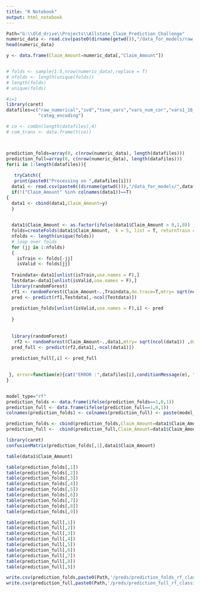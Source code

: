 ```yaml
---
title: "R Notebook"
output: html_notebook
---
```


```r
Path="G:\\Old_drive\\Projects\\Allstate_Claim_Prediction_Challenge"
numeric_data <- read.csv(paste0(dirname(getwd()),"/data_for_models/raw_numerical.csv")) #Reading the data
head(numeric_data)

```


```r
y <- data.frame(Claim_Amount=numeric_data[,"Claim_Amount"])



```

```r
# folds <- sample(1:5,nrow(numeric_data),replace = T)
# nfolds <- length(unique(folds))
# length(folds)
# unique(folds)
```





```r

#i=1
library(caret)
datafiles=c("raw_numerical","svd","tsne_vars","vars_num_cor","vars1_16_PCA","Yeo_trn_vars","vars_categ_dummy","box_trn_vars",
            "categ_encoding")

# co <- combn(length(datafiles),4)
# com_trans <- data.frame(t(co))



prediction_folds=array(0, c(nrow(numeric_data), length(datafiles)))
prediction_full=array(0, c(nrow(numeric_data), length(datafiles)))
for(i in 1:length(datafiles)){
 
   tryCatch({
   print(paste0("Processing on ",datafiles[i]))
  data1 <- read.csv(paste0((dirname(getwd())),"/data_for_models/",datafiles[i],".csv"))
  if(!("Claim_Amount" %in% colnames(data1))==T)
{
  data1 <- cbind(data1,Claim_Amount=y)
  }

  
  data1$Claim_Amount <- as.factor(ifelse(data1$Claim_Amount > 0,1,0))
  folds=createFolds(data1$Claim_Amount,  k = 5, list = T, returnTrain = F)
  nfolds <- length(unique(folds))
  # loop over folds 
  for (jj in 1:nfolds)
  {
    isTrain <- folds[-jj]
    isValid <- folds[jj]
    
  Traindata<-data1[unlist(isTrain,use.names = F),]
  Testdata<-data1[unlist(isValid,use.names = F),]
  library(randomForest)
  rf1 <- randomForest(Claim_Amount~.,Traindata,do.trace=T,mtry= sqrt(ncol(Traindata)),ntree=1000)
  pred <- predict(rf1,Testdata[,-ncol(Testdata)])
  
  prediction_folds[unlist(isValid,use.names = F),i] <- pred
  
  }
  
  
  library(randomForest)
   rf2 <- randomForest(Claim_Amount~.,data1,mtry= sqrt(ncol(data1)) ,do.trace=T,ntree=1000)
  pred_full <- predict(rf2,data1[,-ncol(data1)])
  
  prediction_full[,i] <- pred_full

  
 }, error=function(e){cat("ERROR :",datafiles[i],conditionMessage(e), "\n")})
}



```











```r
model_type="rf"
prediction_folds <- data.frame(ifelse(prediction_folds==1,0,1))
prediction_full <- data.frame(ifelse(prediction_full==1,0,1))
colnames(prediction_folds) <- colnames(prediction_full) <- paste(model_type, 1:ncol(prediction_full), sep = "")

prediction_folds <- cbind(prediction_folds,Claim_Amount=data1$Claim_Amount)
prediction_full <-  cbind(prediction_full,Claim_Amount=data1$Claim_Amount)
```



```r
library(caret)
confusionMatrix(prediction_folds[,1],data1$Claim_Amount)
```

```r
table(data1$Claim_Amount)
```



```r
table(prediction_folds[,1])
table(prediction_folds[,2])
table(prediction_folds[,3])
table(prediction_folds[,4])
table(prediction_folds[,5])
table(prediction_folds[,6])
table(prediction_folds[,7])
table(prediction_folds[,8])
table(prediction_folds[,9])

```
```r
table(prediction_full[,1])
table(prediction_full[,2])
table(prediction_full[,3])
table(prediction_full[,4])
table(prediction_full[,5])
table(prediction_full[,6])
table(prediction_full[,7])
table(prediction_full[,8])
table(prediction_full[,9])
```





```r
write.csv(prediction_folds,paste0(Path,'/preds/prediction_folds_rf_classify.csv'),row.names = F)
write.csv(prediction_full,paste0(Path,'/preds/prediction_full_rf_classify.csv'),row.names = F)
```

